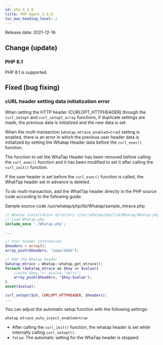 ```yaml
---
id: php-2_4_0
title: PHP Agent 2.4.0
toc_max_heading_level: 2
---
```



Release date: 2021-12-16

## Change (update)

### PHP 8.1

PHP 8.1 is supported.

## Fixed (bug fixing)

### cURL header setting data initialization error

When setting the HTTP header (CURLOPT_HTTPHEADER) through the `curl_setopt` and `curl_setopt_array` functions, if duplicate settings are made, the previous data is initialized and the new data is set. 

When the multi-transaction (`whatap.mtrace_enabled=true`) setting is enabled, there is an error in which the previous user header data is initialized by setting the Whatap Header data before the `curl_exec()` function. 

The function to set the WhaTap Header has been removed before calling the `curl_exec()` function and it has been modified to set it after calling the `curl_init()` function. 

If the user header is set before the `curl_exec()` function is called, the WhatTap header set in advance is deleted. 

To do multi-transaction, add the WhatTap header directly in the PHP source code according to the following guide. 

Sample source code /usr/whatap/php/lib/Whatap/sample_mtrace.php

```php title='php'
// Whatap installation directory (/usr/whatap/php/lib/Whatap/Whatap.php)  
// Load Whatap.php. 
include_once './Whatap.php';

...

// User header information
$headers = array();
array_push($headers, "aaaa:bbbb");

// Add the Whatap header 
$whatap_mtrace = Whatap::whatap_get_mtrace();
foreach ($whatap_mtrace as $key => $value){
	//echo $key."=".$value."<br/>";
	array_push($headers, "$key:$value");
}
unset($value);

curl_setopt($ch, CURLOPT_HTTPHEADER, $headers);
...
```

You can adjust the automatic setup function with the following settings: 

`whatap.mtrace_auto_inject_enabled=true`  

-   After calling the `curl_init()` function, the whatap header is set while internally calling `curl_setopt()`.
-   `false`: The automatic setting for the WhaTap header is stopped. 
